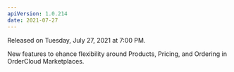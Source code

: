 ```yaml
---
apiVersion: 1.0.214
date: 2021-07-27
---
```


Released on Tuesday, July 27, 2021 at 7:00 PM.

New features to ehance flexibility around  <Link to="/knowledge-base/products-pricing-ordering-in-marketplaces">Products, Pricing, and Ordering in OrderCloud Marketplaces</Link>.
